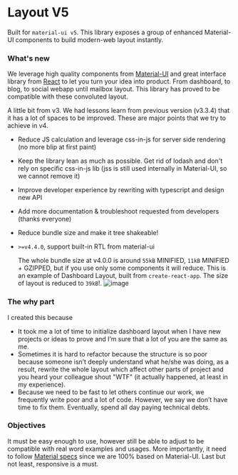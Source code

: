 
<Meta title="Layout/Introduction" />

# Layout V5

Built for `material-ui v5`. This library exposes a group of enhanced Material-UI components to build modern-web layout instantly.

### What's new

We leverage high quality components from [Material-UI](https://material-ui.com) and great interface
library from [React](https://reactjs.org/) to let you turn your idea into product.
From dashboard, to blog, to social webapp until mailbox layout. This library has proved to be compatible
with these convoluted layout.

A little bit from v3.
We had lessons learn from previous version (v3.3.4) that it has a lot of spaces to be improved.
These are major points that we try to achieve in v4.

- Reduce JS calculation and leverage css-in-js for server side rendering (no more blip at first paint)
- Keep the library lean as much as possible. Get rid of lodash and don't rely on specific css-in-js lib (jss is still used internally in Material-UI, so we cannot remove it)
- Improve developer experience by rewriting with typescript and design new API
- Add more documentation & troubleshoot requested from developers (thanks everyone)
- Reduce bundle size and make it tree shakeable!
- `>=v4.4.0`, support built-in RTL from material-ui

  The whole bundle size at v4.0.0 is around `55kB` MINIFIED, `11kB` MINIFIED + GZIPPED, but if you use only some components it will reduce.
  This is an example of Dashboard Layout, built from `create-react-app`. The size of layout is reduced to `39kB`!.
  ![image](https://user-images.githubusercontent.com/18292247/81465369-f2836800-91f3-11ea-96da-28e7322e9c0d.png)

### The why part

I created this because

- It took me a lot of time to initialize dashboard layout when I have
  new projects or ideas to prove and I’m sure that a lot of you are the same as me.
- Sometimes it is hard to refactor because the structure is so poor
  because someone isn’t deeply understand what he/she was doing, as a
  result, rewrite the whole layout which affect other parts of project and you heard your colleague shout "WTF"
  (it actually happened, at least in my experience).
- Because we need to be fast to let others continue our work, we
  frequently write poor and a lot of code. However, we say we don’t
  have time to fix them. Eventually, spend all day paying technical
  debts.

### Objectives

It must be easy enough to use, however still be able to adjust to be compatible
with real word examples and usages. More importantly, it need to follow [Material specs](https://material.io/design/components/navigation-drawer.html#)
since we are 100% based on Material-UI. Last but not least, responsive is a must.
